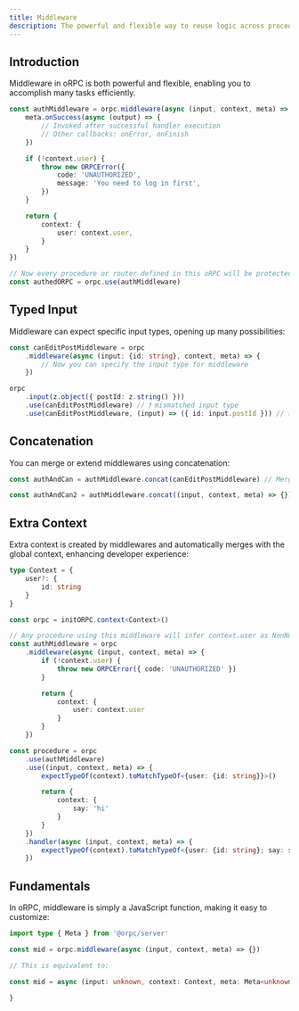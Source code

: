```yaml
---
title: Middleware
description: The powerful and flexible way to reuse logic across procedures in oRPC.
---
```


## Introduction

Middleware in oRPC is both powerful and flexible, enabling you to accomplish many tasks efficiently.

```ts
const authMiddleware = orpc.middleware(async (input, context, meta) => {
    meta.onSuccess(async (output) => {
        // Invoked after successful handler execution
        // Other callbacks: onError, onFinish
    })

    if (!context.user) {
        throw new ORPCError({
            code: 'UNAUTHORIZED',
            message: 'You need to log in first',
        })
    }

    return {
        context: {
            user: context.user,
        }
    }
})

// Now every procedure or router defined in this oRPC will be protected by authMiddleware
const authedORPC = orpc.use(authMiddleware)
```

## Typed Input

Middleware can expect specific input types, opening up many possibilities:

```ts
const canEditPostMiddleware = orpc
    .middleware(async (input: {id: string}, context, meta) => { 
        // Now you can specify the input type for middleware
    })

orpc
    .input(z.object({ postId: z.string() }))
    .use(canEditPostMiddleware) // ❗ mismatched input type
    .use(canEditPostMiddleware, (input) => ({ id: input.postId })) // ✅ map the input to match expected type
```

## Concatenation

You can merge or extend middlewares using concatenation:

```ts
const authAndCan = authMiddleware.concat(canEditPostMiddleware) // Merge middlewares

const authAndCan2 = authMiddleware.concat((input, context, meta) => {}) // Extend middleware
```

## Extra Context

Extra context is created by middlewares and automatically merges with the global context, enhancing developer experience:

```ts
type Context = {
    user?: {
        id: string
    }
}

const orpc = initORPC.context<Context>()

// Any procedure using this middleware will infer context.user as NonNullable<typeof context['user']>
const authMiddleware = orpc
    .middleware(async (input, context, meta) => {
        if (!context.user) {
            throw new ORPCError({ code: 'UNAUTHORIZED' })
        }

        return {
            context: {
                user: context.user
            }
        }
    })

const procedure = orpc
    .use(authMiddleware)
    .use((input, context, meta) => {
        expectTypeOf(context).toMatchTypeOf<{user: {id: string}}>()

        return {
            context: {
                say: 'hi'
            }
        }
    })
    .handler(async (input, context, meta) => {
        expectTypeOf(context).toMatchTypeOf<{user: {id: string}; say: string}>()
    })
```

## Fundamentals

In oRPC, middleware is simply a JavaScript function, making it easy to customize:

```ts
import type { Meta } from '@orpc/server'

const mid = orpc.middleware(async (input, context, meta) => {})

// This is equivalent to:

const mid = async (input: unknown, context: Context, meta: Meta<unknown>): void => {

}
```